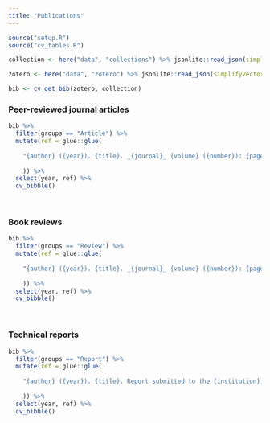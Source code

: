 ```yaml
---
title: "Publications"
---
```


<!-- To embed Academicicons -->
<link rel="stylesheet" href="https://cdn.jsdelivr.net/gh/jpswalsh/academicons@1/css/academicons.min.css">

```r
source("setup.R")
source("cv_tables.R")
```

```r

collection <- here("data", "collections") %>% jsonlite::read_json(simplifyVector = TRUE)

zotero <- here("data", "zotero") %>% jsonlite::read_json(simplifyVector = TRUE)

bib <- cv_get_bib(zotero, collection)

```

### Peer-reviewed journal articles

```r

bib %>% 
  filter(groups == "Article") %>% 
  mutate(ref = glue::glue(
    
    "{author} ({year}). {title}. _{journal}_ {volume} ({number}): {pages}. DOI: {doi} <br><br>"
    
    )) %>% 
  select(year, ref) %>% 
  cv_bibble()

```

<br>

### Book reviews

```r

bib %>%
  filter(groups == "Review") %>%
  mutate(ref = glue::glue(
    
    "{author} ({year}). {title}. _{journal}_ {volume} ({number}): {pages}. DOI: {doi} <br><br>"
    
    )) %>% 
  select(year, ref) %>% 
  cv_bibble()

```

<br>

### Technical reports

```r

bib %>% 
  filter(groups == "Report") %>% 
  mutate(ref = glue::glue(
    
    "{author} ({year}). {title}. Report submitted to the {institution}, {address}. <br><br>"
    
    )) %>% 
  select(year, ref) %>% 
  cv_bibble()

```

